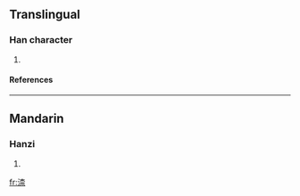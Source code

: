 ==Translingual==
===Han character===
{{Han char|rn=85|rad=水|as=09|sn=12|four=3419<sub>1</sub>|canj=水木一火 (EDMF)}}
# {{defn|Han|sort=水09}}
====References====
{{Han ref|kx=0636.020|dkj=17802|dj=1043.100|hdz=31670.020|uh=6E3F|ud=28223|bh=D9F2|bd=55794}}

----
==Mandarin==
===Hanzi===
{{cmn-hanzi|pin=[[bá]] ([[ba2]]), [[nài]] ([[nai4]])|wg=pa<sup>2</sup>, nai<sup>4</sup>}}
# {{defn|Mandarin}}

[[fr:渿]]